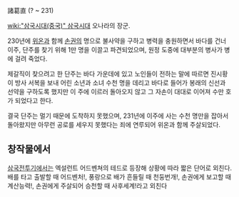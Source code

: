諸葛直
(? ~ 231)

[[wiki:"삼국시대(중국)" 삼국시대]] 오나라의 장군.

230년에 [[위온]]과 함께 [[손권]]의 명으로 불사약을 구하고 병력을 충원하면서 바다를 건너 이주, 단주를 찾기 위해 1만 명을 이끌고 파견되었으며, 원정 도중에 대부분의 병사가 병에 걸려 죽었다. 

제갈직이 찾으려고 한 단주는 바다 가운데에 있고 노인들이 전하는 말에 따르면 진시황이 방사 서복을 보내 어린 소년과 소녀 수천 명을 데리고 바다로 들어가 봉래의 신선과 선약을 구하도록 했지만 이 주에 이르러 돌아오지 않고 그 자손이 대대로 이어져 수만 호가 되었다고 한다.

결국 단주는 멀기 때문에 도착하지 못했으며, 231년에 이주에 사는 수천 명만을 잡아서 돌아왔지만 아무런 공로를 세우지 못했다는 죄에 연루되어 위온과 함께 주살되었다.

== 창작물에서 ==
[[삼국전투기]]에서는 엑설런트 어드벤쳐의 테드로 등장해 상황에 따라 짧은 단어로 외친다. 배를 타고 출발할 때 어드벤처!, 풍랑으로 배가 흔들릴 때 천둥번개!, 손권에게 보고할 때 계산능력!, 손권에게 주살되어 승천할 때 사후세계!라고 외친다
